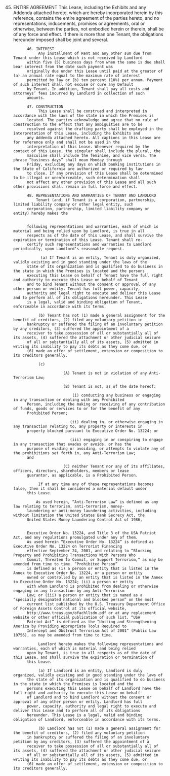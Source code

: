 45. ENTIRE AGREEMENT
                    This Lease, including the Exhibits and any Addenda attached hereto, which are hereby incorporated herein by
              this reference, contains the entire agreement of the parties hereto, and no representations, inducements, promises or
              agreements, oral or otherwise, between the parties, not embodied herein or therein, shall be of any force and effect.
              If there is more than one Tenant, the obligations hereunder imposed shall be joint and several.

              46. INTEREST
                   Any installment of Rent and any other sum due from Tenant under this Lease which is not received by Landlord
              within five (5) business days from when the same is due shall bear interest from the date such payment was
              originally due under this Lease until paid at the greater of (a) an annual rate equal to the maximum rate of interest
              permitted by law or (b) ten percent (10%) per annum. Payment of such interest shall not excuse or cure any Default
              by Tenant. In addition, Tenant shall pay all costs and attorneys’ fees incurred by Landlord in collection of such
              amounts.

              47. CONSTRUCTION
                   This Lease shall be construed and interpreted in accordance with the laws of the state in which the Premises is
              located. The parties acknowledge and agree that no rule of construction to the effect that any ambiguities are to be
              resolved against the drafting party shall be employed in the interpretation of this Lease, including the Exhibits and
              any Addenda attached hereto. All captions in this Lease are for reference only and shall not be used in the
              interpretation of this Lease. Whenever required by the context of this Lease, the singular shall include the plural, the
              masculine shall include the feminine, and vice versa. The phrase “business days” shall mean Monday through
              Friday, excluding any days on which banking institutions in the State of California are authorized or required by law
              to close. If any provision of this Lease shall be determined to be illegal or unenforceable, such determination shall
              not affect any other provision of this Lease and all such other provisions shall remain in full force and effect.

              48. REPRESENTATIONS AND WARRANTIES OF TENANT AND LANDLORD
                  Tenant (and, if Tenant is a corporation, partnership, limited liability company or other legal entity, such
              corporation, partnership, limited liability company or entity) hereby makes the


              following representations and warranties, each of which is material and being relied upon by Landlord, is true in all
              respects as of the date of this Lease, and shall survive the expiration or termination of this Lease. Tenant shall re-
              certify such representations and warranties to Landlord periodically, upon Landlord’s reasonable request.

                    (a) If Tenant is an entity, Tenant is duly organized, validly existing and in good standing under the laws of the
              state of its organization and is qualified to do business in the state in which the Premises is located and the persons
              executing this Lease on behalf of Tenant have the full right and authority to execute this Lease on behalf of Tenant
              and to bind Tenant without the consent or approval of any other person or entity. Tenant has full power, capacity,
              authority and legal right to execute and deliver this Lease and to perform all of its obligations hereunder. This Lease
              is a legal, valid and binding obligation of Tenant, enforceable in accordance with its terms.

                   (b) Tenant has not (1) made a general assignment for the benefit of creditors, (2) filed any voluntary petition in
              bankruptcy or suffered the filing of an involuntary petition by any creditors, (3) suffered the appointment of a
              receiver to take possession of all or substantially all of its assets, (4) suffered the attachment or other judicial seizure
              of all or substantially all of its assets, (5) admitted in writing its inability to pay its debts as they come due, or
              (6) made an offer of settlement, extension or composition to its creditors generally.

                   (c)

                              (A) Tenant is not in violation of any Anti-Terrorism Law;

                              (B) Tenant is not, as of the date hereof:

                                  (i) conducting any business or engaging in any transaction or dealing with any Prohibited
              Person, including the making or receiving of any contribution of funds, goods or services to or for the benefit of any
              Prohibited Person;

                                 (ii) dealing in, or otherwise engaging in any transaction relating to, any property or interests in
              property blocked pursuant to Executive Order No. 13224; or

                                 (iii) engaging in or conspiring to engage in any transaction that evades or avoids, or has the
              purpose of evading or avoiding, or attempts to violate any of the prohibitions set forth in, any Anti-Terrorism Law;
              and

                              (C) neither Tenant nor any of its affiliates, officers, directors, shareholders, members or lease
              guarantor, as applicable, is a Prohibited Person.

                   If at any time any of these representations becomes false, then it shall be considered a material default under
              this Lease.

                  As used herein, “Anti-Terrorism Law” is defined as any law relating to terrorism, anti-terrorism, money-
              laundering or anti-money laundering activities, including without limitation the United States Bank Secrecy Act, the
              United States Money Laundering Control Act of 1986,


              Executive Order No. 13224, and Title 3 of the USA Patriot Act, and any regulations promulgated under any of them.
              As used herein “Executive Order No. 13224” is defined as Executive Order No. 13224 on Terrorist Financing
              effective September 24, 2001, and relating to “Blocking Property and Prohibiting Transactions With Persons Who
              Commit, Threaten to Commit, or Support Terrorism,” as may be amended from time to time. “Prohibited Person”
              is defined as (i) a person or entity that is listed in the Annex to Executive Order No. 13224, or a person or entity
              owned or controlled by an entity that is listed in the Annex to Executive Order No. 13224; (ii) a person or entity
              with whom Landlord is prohibited from dealing or otherwise engaging in any transaction by any Anti-Terrorism
              Law; or (iii) a person or entity that is named as a “specially designated national and blocked person” on the most
              current list published by the U.S. Treasury Department Office of Foreign Assets Control at its official website,
              http://www.treas.gov/ofachllsdn.pdf or at any replacement website or other official publication of such list. “USA
              Patriot Act” is defined as the “Uniting and Strengthening America by Providing Appropriate Tools Required to
              Intercept and Obstruct Terrorism Act of 2001” (Public Law 10756), as may be amended from time to time.

                   Landlord hereby makes the following representations and warranties, each of which is material and being relied
              upon by Tenant, is true in all respects as of the date of this Lease, and shall survive the expiration or termination of
              this Lease.

                   (a) If Landlord is an entity, Landlord is duly organized, validly existing and in good standing under the laws of
              the state of its organization and is qualified to do business in the state in which the Premises is located and the
              persons executing this Lease on behalf of Landlord have the full right and authority to execute this Lease on behalf
              of Landlord and to bind Landlord without the consent or approval of any other person or entity. Landlord has full
              power, capacity, authority and legal right to execute and deliver this Lease and to perform all of its obligations
              hereunder. This Lease is a legal, valid and binding obligation of Landlord, enforceable in accordance with its terms.

                   (b) Landlord has not (1) made a general assignment for the benefit of creditors, (2) filed any voluntary petition
              in bankruptcy or suffered the filing of an involuntary petition by any creditors, (3) suffered the appointment of a
              receiver to take possession of all or substantially all of its assets, (4) suffered the attachment or other judicial seizure
              of all or substantially all of its assets, (5) admitted in writing its inability to pay its debts as they come due, or
              (6) made an offer of settlement, extension or composition to its creditors generally.
